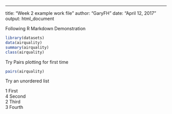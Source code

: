 ---
title: "Week 2 example work file"
author: "GaryFH"
date: "April 12, 2017"
output: html_document

Following R Markdown Demonstration


```r
library(datasets)
data(airquality)
summary(airquality)
class(airquality)
```




Try Pairs plotting for first time
```r

pairs(airquality)
```


Try an unordered list

1 First   
4 Second  
2 Third  
3 Fourth

